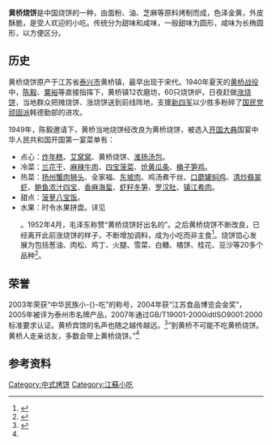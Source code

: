 {{noteTA
|1=zh-cn:小吃; zh-hk:小食;zh-mo:小食; zh-tw:小吃;
}}
{{中国非物质文化遗产
|级别 = 省
|省区市 = 江苏省
|名称 =黄桥烧饼制作技艺
|图片 = Jian'ou Kompyang.JPG
|申报地区或单位 = [[泰兴市|泰兴市]]
|分类 = 
|序号 = 203
|编号项目 = JSⅦ-51
|登录时间 = 2009年
|省区市1 =
}}
'''黄桥烧饼'''是中国烧饼的一种，由面粉、油、芝麻等原料烤制而成，色泽金黄，外皮酥脆，是受人欢迎的小吃。传统分为甜味和咸味，一般甜味为圆形，咸味为长椭圆形，以方便区分。

==历史==
黄桥烧饼原产于江苏省[[泰兴市|泰兴市]]黄桥镇，最早出现于宋代。1940年夏天的[[黄桥战役|黄桥战役]]中，[[陈毅|陈毅]]、[[粟裕|粟裕]]等直接指挥下，黄桥镇12农磨坊，60只烧饼炉，日夜赶做[[涨烧饼|涨烧饼]]，当地群众把摊烧饼、涨烧饼送到前线阵地，支援[[新四军|新四军]]以少胜多粉碎了[[国民党顽固派|国民党顽固派]]韩德勤部的进攻。

1949年，陈毅邀请下，黄桥当地烧饼经改良为黄桥烧饼，被选入[[开国大典|开国大典]]国宴<ref>中华人民共和国开国第一宴菜单有：
*点心：[[炸糕|炸年糕]]、[[艾窝窝|艾窝窝]]、黄桥烧饼、[[灌汤包|淮扬汤包]]。
*冷菜：[[花干|兰花干]]、[[麻辣牛肉|麻辣牛肉]]、[[四宝菠菜|四宝菠菜]]、[[炝黄瓜|炝黄瓜条]]、[[豉油雞|桶子笋鸡]]。
*热菜：[[狮子头|扬州蟹肉狮头]]、全家福、[[东坡肉|东坡肉]]、鸡汤煮干丝、[[口蘑罐焖鸡|口蘑罐焖鸡]]、[[清炒翡翠虾|清炒翡翠虾]]、[[鲍鱼浓汁四宝|鲍鱼浓汁四宝]]、[[香麻海蜇|香麻海蜇]]、[[虾籽冬笋|虾籽冬笋]]、[[罗汉肚|罗汉肚]]、[[水晶肴肉|镇江肴肉]]。
*甜点：[[菠萝八宝饭|菠萝八宝饭]]。
*水果：时令水果拼盘。详见{{Cite book|title=中国宴席史略|last=李登年著|first=|publisher=北京：中国书籍出版社|year=2016.05|isbn=978-7-5068-5281-4|location=|pages=269-270}}</ref>。1952年4月，毛泽东称赞“黄桥烧饼好出名的”。之后黄桥烧饼不断改良，已经离开此前涨烧饼的样子，不断增加调料，成为小吃而非主食<ref name="黄桥烧饼继续传播着黄桥战役的辉煌">{{cite web| author =朱旭东| title =黄桥烧饼继续传播着黄桥战役的辉煌| publisher =新华网| date =2005年11月24日| url =http://news.xinhuanet.com/politics/2005-11/24/content_3831049.htm| deadurl =yes| archiveurl =https://web.archive.org/web/20121108144214/http://news.xinhuanet.com/politics/2005-11/24/content_3831049.htm| archivedate =2012年11月8日}}</ref>。烧饼馅心发展为包括葱油、肉松、鸡丁、火腿、雪菜、白糖、橘饼、桂花、豆沙等20多个品种<ref>{{Cite book|title=趣闻江苏|last=肖飞，章晓历主编|first=|publisher=北京：旅游教育出版社|year=2007.01|isbn=978-7-5637-1418-6|location=|pages=200}}</ref>。

==荣誉==
2003年荣获“中华民族小-{}-吃”的称号，2004年获“江苏食品博览会金奖”，2005年被评为泰州市名牌产品，2007年通过GB/T19001-2000idtISO9001:2000标准要求认证。黄桥宾馆的名声也随之越传越远。<ref>{{cite web |url=http://www.hqbg.net/cake.asp |title=存档副本 |accessdate=2010-12-02 |deadurl=yes |archiveurl=https://web.archive.org/web/20100531064426/http://www.hqbg.net/cake.asp |archivedate=2010-05-31 }}</ref>“到黄桥不可能不吃黄桥烧饼。黄桥人走亲访友，多数会带上黄桥烧饼。”<ref name = "黄桥烧饼继续传播着黄桥战役的辉煌"></ref>

==参考资料==
{{reflist}}

[[Category:中式烤饼|Category:中式烤饼]]
[[Category:江蘇小吃|Category:江蘇小吃]]